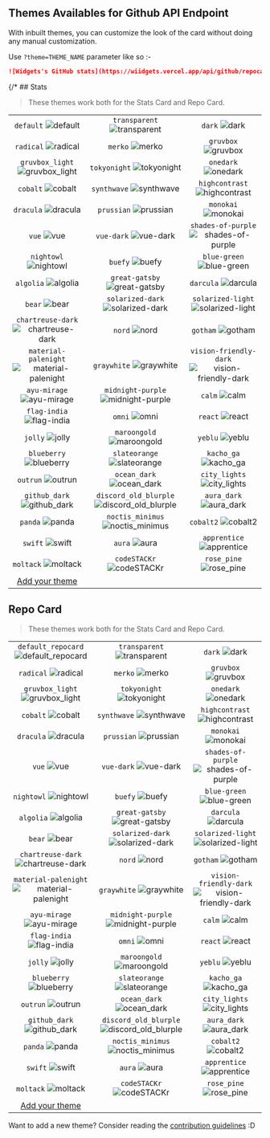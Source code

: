 ## Themes Availables for Github API Endpoint




With inbuilt themes, you can customize the look of the card without doing any manual customization.

Use `?theme=THEME_NAME` parameter like so :-

```md
![Widgets's GitHub stats](https://wiidgets.vercel.app/api/github/repocard?owner=Abbhiishek&repo=Widgets&theme=transparent)
```

{/* ## Stats

> These themes work both for the Stats Card and Repo Card.

| | | |
| :--: | :--: | :--: |
| `default` ![default][default] | `transparent` ![transparent][transparent] | `dark` ![dark][dark] |
| `radical` ![radical][radical] | `merko` ![merko][merko] | `gruvbox` ![gruvbox][gruvbox] |
| `gruvbox_light` ![gruvbox_light][gruvbox_light] | `tokyonight` ![tokyonight][tokyonight] | `onedark` ![onedark][onedark] |
| `cobalt` ![cobalt][cobalt] | `synthwave` ![synthwave][synthwave] | `highcontrast` ![highcontrast][highcontrast] |
| `dracula` ![dracula][dracula] | `prussian` ![prussian][prussian] | `monokai` ![monokai][monokai] |
| `vue` ![vue][vue] | `vue-dark` ![vue-dark][vue-dark] | `shades-of-purple` ![shades-of-purple][shades-of-purple] |
| `nightowl` ![nightowl][nightowl] | `buefy` ![buefy][buefy] | `blue-green` ![blue-green][blue-green] |
| `algolia` ![algolia][algolia] | `great-gatsby` ![great-gatsby][great-gatsby] | `darcula` ![darcula][darcula] |
| `bear` ![bear][bear] | `solarized-dark` ![solarized-dark][solarized-dark] | `solarized-light` ![solarized-light][solarized-light] |
| `chartreuse-dark` ![chartreuse-dark][chartreuse-dark] | `nord` ![nord][nord] | `gotham` ![gotham][gotham] |
| `material-palenight` ![material-palenight][material-palenight] | `graywhite` ![graywhite][graywhite] | `vision-friendly-dark` ![vision-friendly-dark][vision-friendly-dark] |
| `ayu-mirage` ![ayu-mirage][ayu-mirage] | `midnight-purple` ![midnight-purple][midnight-purple] | `calm` ![calm][calm] |
| `flag-india` ![flag-india][flag-india] | `omni` ![omni][omni] | `react` ![react][react] |
| `jolly` ![jolly][jolly] | `maroongold` ![maroongold][maroongold] | `yeblu` ![yeblu][yeblu] |
| `blueberry` ![blueberry][blueberry] | `slateorange` ![slateorange][slateorange] | `kacho_ga` ![kacho_ga][kacho_ga] |
| `outrun` ![outrun][outrun] | `ocean_dark` ![ocean_dark][ocean_dark] | `city_lights` ![city_lights][city_lights] |
| `github_dark` ![github_dark][github_dark] | `discord_old_blurple` ![discord_old_blurple][discord_old_blurple] | `aura_dark` ![aura_dark][aura_dark] |
| `panda` ![panda][panda] | `noctis_minimus` ![noctis_minimus][noctis_minimus] | `cobalt2` ![cobalt2][cobalt2] |
| `swift` ![swift][swift] | `aura` ![aura][aura] | `apprentice` ![apprentice][apprentice] |
| `moltack` ![moltack][moltack] | `codeSTACKr` ![codeSTACKr][codeSTACKr] | `rose_pine` ![rose_pine][rose_pine] |
| [Add your theme][add-theme] | | | */}

## Repo Card

> These themes work both for the Stats Card and Repo Card.

| | | |
| :--: | :--: | :--: |
| `default_repocard` ![default_repocard][default_repocard_repo] | `transparent` ![transparent][transparent_repo] | `dark` ![dark][dark_repo] |
| `radical` ![radical][radical_repo] | `merko` ![merko][merko_repo] | `gruvbox` ![gruvbox][gruvbox_repo] |
| `gruvbox_light` ![gruvbox_light][gruvbox_light_repo] | `tokyonight` ![tokyonight][tokyonight_repo] | `onedark` ![onedark][onedark_repo] |
| `cobalt` ![cobalt][cobalt_repo] | `synthwave` ![synthwave][synthwave_repo] | `highcontrast` ![highcontrast][highcontrast_repo] |
| `dracula` ![dracula][dracula_repo] | `prussian` ![prussian][prussian_repo] | `monokai` ![monokai][monokai_repo] |
| `vue` ![vue][vue_repo] | `vue-dark` ![vue-dark][vue-dark_repo] | `shades-of-purple` ![shades-of-purple][shades-of-purple_repo] |
| `nightowl` ![nightowl][nightowl_repo] | `buefy` ![buefy][buefy_repo] | `blue-green` ![blue-green][blue-green_repo] |
| `algolia` ![algolia][algolia_repo] | `great-gatsby` ![great-gatsby][great-gatsby_repo] | `darcula` ![darcula][darcula_repo] |
| `bear` ![bear][bear_repo] | `solarized-dark` ![solarized-dark][solarized-dark_repo] | `solarized-light` ![solarized-light][solarized-light_repo] |
| `chartreuse-dark` ![chartreuse-dark][chartreuse-dark_repo] | `nord` ![nord][nord_repo] | `gotham` ![gotham][gotham_repo] |
| `material-palenight` ![material-palenight][material-palenight_repo] | `graywhite` ![graywhite][graywhite_repo] | `vision-friendly-dark` ![vision-friendly-dark][vision-friendly-dark_repo] |
| `ayu-mirage` ![ayu-mirage][ayu-mirage_repo] | `midnight-purple` ![midnight-purple][midnight-purple_repo] | `calm` ![calm][calm_repo] |
| `flag-india` ![flag-india][flag-india_repo] | `omni` ![omni][omni_repo] | `react` ![react][react_repo] |
| `jolly` ![jolly][jolly_repo] | `maroongold` ![maroongold][maroongold_repo] | `yeblu` ![yeblu][yeblu_repo] |
| `blueberry` ![blueberry][blueberry_repo] | `slateorange` ![slateorange][slateorange_repo] | `kacho_ga` ![kacho_ga][kacho_ga_repo] |
| `outrun` ![outrun][outrun_repo] | `ocean_dark` ![ocean_dark][ocean_dark_repo] | `city_lights` ![city_lights][city_lights_repo] |
| `github_dark` ![github_dark][github_dark_repo] | `discord_old_blurple` ![discord_old_blurple][discord_old_blurple_repo] | `aura_dark` ![aura_dark][aura_dark_repo] |
| `panda` ![panda][panda_repo] | `noctis_minimus` ![noctis_minimus][noctis_minimus_repo] | `cobalt2` ![cobalt2][cobalt2_repo] |
| `swift` ![swift][swift_repo] | `aura` ![aura][aura_repo] | `apprentice` ![apprentice][apprentice_repo] |
| `moltack` ![moltack][moltack_repo] | `codeSTACKr` ![codeSTACKr][codeSTACKr_repo] | `rose_pine` ![rose_pine][rose_pine_repo] |
| [Add your theme][add-theme] | | |


[default]: https://wiidgets.vercel.app/api/github/repocard?owner=Abbhiishek&repo=Widgets&theme=default
[default_repocard]: https://wiidgets.vercel.app/api/github/repocard?owner=Abbhiishek&repo=Widgets&theme=default_repocard
[transparent]: https://wiidgets.vercel.app/api/github/repocard?owner=Abbhiishek&repo=Widgets&theme=transparent
[dark]: https://wiidgets.vercel.app/api/github/repocard?owner=Abbhiishek&repo=Widgets&theme=dark
[radical]: https://wiidgets.vercel.app/api/github/repocard?owner=Abbhiishek&repo=Widgets&theme=radical
[merko]: https://wiidgets.vercel.app/api/github/repocard?owner=Abbhiishek&repo=Widgets&theme=merko
[gruvbox]: https://wiidgets.vercel.app/api/github/repocard?owner=Abbhiishek&repo=Widgets&theme=gruvbox
[gruvbox_light]: https://wiidgets.vercel.app/api/github/repocard?owner=Abbhiishek&repo=Widgets&theme=gruvbox_light
[tokyonight]: https://wiidgets.vercel.app/api/github/repocard?owner=Abbhiishek&repo=Widgets&theme=tokyonight
[onedark]: https://wiidgets.vercel.app/api/github/repocard?owner=Abbhiishek&repo=Widgets&theme=onedark
[cobalt]: https://wiidgets.vercel.app/api/github/repocard?owner=Abbhiishek&repo=Widgets&theme=cobalt
[synthwave]: https://wiidgets.vercel.app/api/github/repocard?owner=Abbhiishek&repo=Widgets&theme=synthwave
[highcontrast]: https://wiidgets.vercel.app/api/github/repocard?owner=Abbhiishek&repo=Widgets&theme=highcontrast
[dracula]: https://wiidgets.vercel.app/api/github/repocard?owner=Abbhiishek&repo=Widgets&theme=dracula
[prussian]: https://wiidgets.vercel.app/api/github/repocard?owner=Abbhiishek&repo=Widgets&theme=prussian
[monokai]: https://wiidgets.vercel.app/api/github/repocard?owner=Abbhiishek&repo=Widgets&theme=monokai
[vue]: https://wiidgets.vercel.app/api/github/repocard?owner=Abbhiishek&repo=Widgets&theme=vue
[vue-dark]: https://wiidgets.vercel.app/api/github/repocard?owner=Abbhiishek&repo=Widgets&theme=vue-dark
[shades-of-purple]: https://wiidgets.vercel.app/api/github/repocard?owner=Abbhiishek&repo=Widgets&theme=shades-of-purple
[nightowl]: https://wiidgets.vercel.app/api/github/repocard?owner=Abbhiishek&repo=Widgets&theme=nightowl
[buefy]: https://wiidgets.vercel.app/api/github/repocard?owner=Abbhiishek&repo=Widgets&theme=buefy
[blue-green]: https://wiidgets.vercel.app/api/github/repocard?owner=Abbhiishek&repo=Widgets&theme=blue-green
[algolia]: https://wiidgets.vercel.app/api/github/repocard?owner=Abbhiishek&repo=Widgets&theme=algolia
[great-gatsby]: https://wiidgets.vercel.app/api/github/repocard?owner=Abbhiishek&repo=Widgets&theme=great-gatsby
[darcula]: https://wiidgets.vercel.app/api/github/repocard?owner=Abbhiishek&repo=Widgets&theme=darcula
[bear]: https://wiidgets.vercel.app/api/github/repocard?owner=Abbhiishek&repo=Widgets&theme=bear
[solarized-dark]: https://wiidgets.vercel.app/api/github/repocard?owner=Abbhiishek&repo=Widgets&theme=solarized-dark
[solarized-light]: https://wiidgets.vercel.app/api/github/repocard?owner=Abbhiishek&repo=Widgets&theme=solarized-light
[chartreuse-dark]: https://wiidgets.vercel.app/api/github/repocard?owner=Abbhiishek&repo=Widgets&theme=chartreuse-dark
[nord]: https://wiidgets.vercel.app/api/github/repocard?owner=Abbhiishek&repo=Widgets&theme=nord
[gotham]: https://wiidgets.vercel.app/api/github/repocard?owner=Abbhiishek&repo=Widgets&theme=gotham
[material-palenight]: https://wiidgets.vercel.app/api/github/repocard?owner=Abbhiishek&repo=Widgets&theme=material-palenight
[graywhite]: https://wiidgets.vercel.app/api/github/repocard?owner=Abbhiishek&repo=Widgets&theme=graywhite
[vision-friendly-dark]: https://wiidgets.vercel.app/api/github/repocard?owner=Abbhiishek&repo=Widgets&theme=vision-friendly-dark
[ayu-mirage]: https://wiidgets.vercel.app/api/github/repocard?owner=Abbhiishek&repo=Widgets&theme=ayu-mirage
[midnight-purple]: https://wiidgets.vercel.app/api/github/repocard?owner=Abbhiishek&repo=Widgets&theme=midnight-purple
[calm]: https://wiidgets.vercel.app/api/github/repocard?owner=Abbhiishek&repo=Widgets&theme=calm
[flag-india]: https://wiidgets.vercel.app/api/github/repocard?owner=Abbhiishek&repo=Widgets&theme=flag-india
[omni]: https://wiidgets.vercel.app/api/github/repocard?owner=Abbhiishek&repo=Widgets&theme=omni
[react]: https://wiidgets.vercel.app/api/github/repocard?owner=Abbhiishek&repo=Widgets&theme=react
[jolly]: https://wiidgets.vercel.app/api/github/repocard?owner=Abbhiishek&repo=Widgets&theme=jolly
[maroongold]: https://wiidgets.vercel.app/api/github/repocard?owner=Abbhiishek&repo=Widgets&theme=maroongold
[yeblu]: https://wiidgets.vercel.app/api/github/repocard?owner=Abbhiishek&repo=Widgets&theme=yeblu
[blueberry]: https://wiidgets.vercel.app/api/github/repocard?owner=Abbhiishek&repo=Widgets&theme=blueberry
[slateorange]: https://wiidgets.vercel.app/api/github/repocard?owner=Abbhiishek&repo=Widgets&theme=slateorange
[kacho_ga]: https://wiidgets.vercel.app/api/github/repocard?owner=Abbhiishek&repo=Widgets&theme=kacho_ga
[outrun]: https://wiidgets.vercel.app/api/github/repocard?owner=Abbhiishek&repo=Widgets&theme=outrun
[ocean_dark]: https://wiidgets.vercel.app/api/github/repocard?owner=Abbhiishek&repo=Widgets&theme=ocean_dark
[city_lights]: https://wiidgets.vercel.app/api/github/repocard?owner=Abbhiishek&repo=Widgets&theme=city_lights
[github_dark]: https://wiidgets.vercel.app/api/github/repocard?owner=Abbhiishek&repo=Widgets&theme=github_dark
[discord_old_blurple]: https://wiidgets.vercel.app/api/github/repocard?owner=Abbhiishek&repo=Widgets&theme=discord_old_blurple
[aura_dark]: https://wiidgets.vercel.app/api/github/repocard?owner=Abbhiishek&repo=Widgets&theme=aura_dark
[panda]: https://wiidgets.vercel.app/api/github/repocard?owner=Abbhiishek&repo=Widgets&theme=panda
[noctis_minimus]: https://wiidgets.vercel.app/api/github/repocard?owner=Abbhiishek&repo=Widgets&theme=noctis_minimus
[cobalt2]: https://wiidgets.vercel.app/api/github/repocard?owner=Abbhiishek&repo=Widgets&theme=cobalt2
[swift]: https://wiidgets.vercel.app/api/github/repocard?owner=Abbhiishek&repo=Widgets&theme=swift
[aura]: https://wiidgets.vercel.app/api/github/repocard?owner=Abbhiishek&repo=Widgets&theme=aura
[apprentice]: https://wiidgets.vercel.app/api/github/repocard?owner=Abbhiishek&repo=Widgets&theme=apprentice
[moltack]: https://wiidgets.vercel.app/api/github/repocard?owner=Abbhiishek&repo=Widgets&theme=moltack
[codeSTACKr]: https://wiidgets.vercel.app/api/github/repocard?owner=Abbhiishek&repo=Widgets&theme=codeSTACKr
[rose_pine]: https://wiidgets.vercel.app/api/github/repocard?owner=Abbhiishek&repo=Widgets&theme=rose_pine


[default_repo]: https://wiidgets.vercel.app/api/github/repocard?owner=Abbhiishek&repo=Widgets&theme=default
[default_repocard_repo]: https://wiidgets.vercel.app/api/github/repocard?owner=Abbhiishek&repo=Widgets&theme=default_repocard
[transparent_repo]: https://wiidgets.vercel.app/api/github/repocard?owner=Abbhiishek&repo=Widgets&theme=transparent
[dark_repo]: https://wiidgets.vercel.app/api/github/repocard?owner=Abbhiishek&repo=Widgets&theme=dark
[radical_repo]: https://wiidgets.vercel.app/api/github/repocard?owner=Abbhiishek&repo=Widgets&theme=radical
[merko_repo]: https://wiidgets.vercel.app/api/github/repocard?owner=Abbhiishek&repo=Widgets&theme=merko
[gruvbox_repo]: https://wiidgets.vercel.app/api/github/repocard?owner=Abbhiishek&repo=Widgets&theme=gruvbox
[gruvbox_light_repo]: https://wiidgets.vercel.app/api/github/repocard?owner=Abbhiishek&repo=Widgets&theme=gruvbox_light
[tokyonight_repo]: https://wiidgets.vercel.app/api/github/repocard?owner=Abbhiishek&repo=Widgets&theme=tokyonight
[onedark_repo]: https://wiidgets.vercel.app/api/github/repocard?owner=Abbhiishek&repo=Widgets&theme=onedark
[cobalt_repo]: https://wiidgets.vercel.app/api/github/repocard?owner=Abbhiishek&repo=Widgets&theme=cobalt
[synthwave_repo]: https://wiidgets.vercel.app/api/github/repocard?owner=Abbhiishek&repo=Widgets&theme=synthwave
[highcontrast_repo]: https://wiidgets.vercel.app/api/github/repocard?owner=Abbhiishek&repo=Widgets&theme=highcontrast
[dracula_repo]: https://wiidgets.vercel.app/api/github/repocard?owner=Abbhiishek&repo=Widgets&theme=dracula
[prussian_repo]: https://wiidgets.vercel.app/api/github/repocard?owner=Abbhiishek&repo=Widgets&theme=prussian
[monokai_repo]: https://wiidgets.vercel.app/api/github/repocard?owner=Abbhiishek&repo=Widgets&theme=monokai
[vue_repo]: https://wiidgets.vercel.app/api/github/repocard?owner=Abbhiishek&repo=Widgets&theme=vue
[vue-dark_repo]: https://wiidgets.vercel.app/api/github/repocard?owner=Abbhiishek&repo=Widgets&theme=vue-dark
[shades-of-purple_repo]: https://wiidgets.vercel.app/api/github/repocard?owner=Abbhiishek&repo=Widgets&theme=shades-of-purple
[nightowl_repo]: https://wiidgets.vercel.app/api/github/repocard?owner=Abbhiishek&repo=Widgets&theme=nightowl
[buefy_repo]: https://wiidgets.vercel.app/api/github/repocard?owner=Abbhiishek&repo=Widgets&theme=buefy
[blue-green_repo]: https://wiidgets.vercel.app/api/github/repocard?owner=Abbhiishek&repo=Widgets&theme=blue-green
[algolia_repo]: https://wiidgets.vercel.app/api/github/repocard?owner=Abbhiishek&repo=Widgets&theme=algolia
[great-gatsby_repo]: https://wiidgets.vercel.app/api/github/repocard?owner=Abbhiishek&repo=Widgets&theme=great-gatsby
[darcula_repo]: https://wiidgets.vercel.app/api/github/repocard?owner=Abbhiishek&repo=Widgets&theme=darcula
[bear_repo]: https://wiidgets.vercel.app/api/github/repocard?owner=Abbhiishek&repo=Widgets&theme=bear
[solarized-dark_repo]: https://wiidgets.vercel.app/api/github/repocard?owner=Abbhiishek&repo=Widgets&theme=solarized-dark
[solarized-light_repo]: https://wiidgets.vercel.app/api/github/repocard?owner=Abbhiishek&repo=Widgets&theme=solarized-light
[chartreuse-dark_repo]: https://wiidgets.vercel.app/api/github/repocard?owner=Abbhiishek&repo=Widgets&theme=chartreuse-dark
[nord_repo]: https://wiidgets.vercel.app/api/github/repocard?owner=Abbhiishek&repo=Widgets&theme=nord
[gotham_repo]: https://wiidgets.vercel.app/api/github/repocard?owner=Abbhiishek&repo=Widgets&theme=gotham
[material-palenight_repo]: https://wiidgets.vercel.app/api/github/repocard?owner=Abbhiishek&repo=Widgets&theme=material-palenight
[graywhite_repo]: https://wiidgets.vercel.app/api/github/repocard?owner=Abbhiishek&repo=Widgets&theme=graywhite
[vision-friendly-dark_repo]: https://wiidgets.vercel.app/api/github/repocard?owner=Abbhiishek&repo=Widgets&theme=vision-friendly-dark
[ayu-mirage_repo]: https://wiidgets.vercel.app/api/github/repocard?owner=Abbhiishek&repo=Widgets&theme=ayu-mirage
[midnight-purple_repo]: https://wiidgets.vercel.app/api/github/repocard?owner=Abbhiishek&repo=Widgets&theme=midnight-purple
[calm_repo]: https://wiidgets.vercel.app/api/github/repocard?owner=Abbhiishek&repo=Widgets&theme=calm
[flag-india_repo]: https://wiidgets.vercel.app/api/github/repocard?owner=Abbhiishek&repo=Widgets&theme=flag-india
[omni_repo]: https://wiidgets.vercel.app/api/github/repocard?owner=Abbhiishek&repo=Widgets&theme=omni
[react_repo]: https://wiidgets.vercel.app/api/github/repocard?owner=Abbhiishek&repo=Widgets&theme=react
[jolly_repo]: https://wiidgets.vercel.app/api/github/repocard?owner=Abbhiishek&repo=Widgets&theme=jolly
[maroongold_repo]: https://wiidgets.vercel.app/api/github/repocard?owner=Abbhiishek&repo=Widgets&theme=maroongold
[yeblu_repo]: https://wiidgets.vercel.app/api/github/repocard?owner=Abbhiishek&repo=Widgets&theme=yeblu
[blueberry_repo]: https://wiidgets.vercel.app/api/github/repocard?owner=Abbhiishek&repo=Widgets&theme=blueberry
[slateorange_repo]: https://wiidgets.vercel.app/api/github/repocard?owner=Abbhiishek&repo=Widgets&theme=slateorange
[kacho_ga_repo]: https://wiidgets.vercel.app/api/github/repocard?owner=Abbhiishek&repo=Widgets&theme=kacho_ga
[outrun_repo]: https://wiidgets.vercel.app/api/github/repocard?owner=Abbhiishek&repo=Widgets&theme=outrun
[ocean_dark_repo]: https://wiidgets.vercel.app/api/github/repocard?owner=Abbhiishek&repo=Widgets&theme=ocean_dark
[city_lights_repo]: https://wiidgets.vercel.app/api/github/repocard?owner=Abbhiishek&repo=Widgets&theme=city_lights
[github_dark_repo]: https://wiidgets.vercel.app/api/github/repocard?owner=Abbhiishek&repo=Widgets&theme=github_dark
[discord_old_blurple_repo]: https://wiidgets.vercel.app/api/github/repocard?owner=Abbhiishek&repo=Widgets&theme=discord_old_blurple
[aura_dark_repo]: https://wiidgets.vercel.app/api/github/repocard?owner=Abbhiishek&repo=Widgets&theme=aura_dark
[panda_repo]: https://wiidgets.vercel.app/api/github/repocard?owner=Abbhiishek&repo=Widgets&theme=panda
[noctis_minimus_repo]: https://wiidgets.vercel.app/api/github/repocard?owner=Abbhiishek&repo=Widgets&theme=noctis_minimus
[cobalt2_repo]: https://wiidgets.vercel.app/api/github/repocard?owner=Abbhiishek&repo=Widgets&theme=cobalt2
[swift_repo]: https://wiidgets.vercel.app/api/github/repocard?owner=Abbhiishek&repo=Widgets&theme=swift
[aura_repo]: https://wiidgets.vercel.app/api/github/repocard?owner=Abbhiishek&repo=Widgets&theme=aura
[apprentice_repo]: https://wiidgets.vercel.app/api/github/repocard?owner=Abbhiishek&repo=Widgets&theme=apprentice
[moltack_repo]: https://wiidgets.vercel.app/api/github/repocard?owner=Abbhiishek&repo=Widgets&theme=moltack
[codeSTACKr_repo]: https://wiidgets.vercel.app/api/github/repocard?owner=Abbhiishek&repo=Widgets&theme=codeSTACKr
[rose_pine_repo]: https://wiidgets.vercel.app/api/github/repocard?owner=Abbhiishek&repo=Widgets&theme=rose_pine


[add-theme]: https://github.com/anuraghazra/github-readme-stats/edit/master/themes/index.js

Want to add a new theme? Consider reading the [contribution guidelines](../CONTRIBUTING.md#themes-contribution) :D